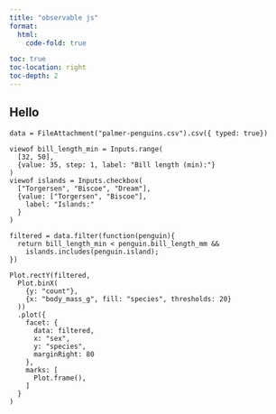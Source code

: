 ```yaml
---
title: "observable js"
format:
  html:
    code-fold: true

toc: true
toc-location: right
toc-depth: 2
---
```


## Hello

```ojs
data = FileAttachment("palmer-penguins.csv").csv({ typed: true})

viewof bill_length_min = Inputs.range(
  [32, 50],
  {value: 35, step: 1, label: "Bill length (min):"}
)
viewof islands = Inputs.checkbox(
  ["Torgersen", "Biscoe", "Dream"],
  {value: ["Torgersen", "Biscoe"],
    label: "Islands:"
  }
)

filtered = data.filter(function(penguin){
  return bill_length_min < penguin.bill_length_mm &&
    islands.includes(penguin.island);
})

Plot.rectY(filtered, 
  Plot.binX(
    {y: "count"}, 
    {x: "body_mass_g", fill: "species", thresholds: 20}
  ))
  .plot({
    facet: {
      data: filtered,
      x: "sex",
      y: "species",
      marginRight: 80
    },
    marks: [
      Plot.frame(),
    ]
  }
)
```
